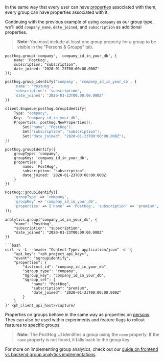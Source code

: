 In the same way that every user can have [properties](/docs/getting-started/user-properties) associated with them, every group can have properties associated with it.

Continuing with the previous example of using `company` as our group type, we'll add `company_name`, `date_joined`, and `subscription` as additional properties.

> **Note:** You must include at least one group property for a group to be visible in the "Persons & Groups" tab.

<MultiLanguage>

```js-web
posthog.group('company', 'company_id_in_your_db', {
    name: 'PostHog',
    subscription: "subscription",
    date_joined: '2020-01-23T00:00:00.000Z'
});
```

```python
posthog.group_identify('company', 'company_id_in_your_db', {
    'name': 'PostHog',
    'subscription': 'subscription',
    'date_joined': '2020-01-23T00:00:00.000Z'
})
```

```go
client.Enqueue(posthog.GroupIdentify{
    Type: "company",
    Key:  "company_id_in_your_db",
    Properties: posthog.NewProperties().
        Set("name", "PostHog").
        Set("subscription", "subscription").
        Set("date_joined", "2020-01-23T00:00:00.000Z"),
})
```

```node
posthog.groupIdentify({
    groupType: 'company',
    groupKey: 'company_id_in_your_db',
    properties: {
        name: 'PostHog',
        subscription: "subscription",
        date_joined: '2020-01-23T00:00:00.000Z'
    }
})
```

```php
PostHog::groupIdentify([
    'groupType' => 'company',
    'groupKey' => 'company_id_in_your_db',
    'properties' => ['name' => 'PostHog', 'subscription' => 'premium', 'date_joined' => '2020-01-23T00:00:00.000Z']
]);
```

```segment
analytics.group('company_id_in_your_db', {
    "name": "PostHog",
    "subscription": "subscription",
    "date_joined": "2020-01-23T00:00:00.000Z"
})

```bash
curl -v -L --header "Content-Type: application/json" -d '{
    "api_key": "<ph_project_api_key>",
    "event": "$groupidentify",
    "properties": {
        "distinct_id": "company_id_in_your_db",
        "$group_type": "company",
        "$group_key": "company_id_in_your_db",
        "$group_set": {
            "name": "PostHog",
            "subscription": "premium",
            "date_joined": "2020-01-23T00:00:00.000Z"
        }
    }
}' <ph_client_api_host>/capture/
```

</MultiLanguage>

Properties on groups behave in the same way as properties on [persons](/docs/data/persons). They can also be used within experiments and feature flags to rollout features to specific groups.

> **Note:** The PostHog UI identifies a group using the `name` property. If the `name` property is not found, it falls back to the group key.

For more on implementing group analytics, check out our [guide on frontend vs backend group analytics implementations](/tutorials/frontend-vs-backend-group-analytics).
